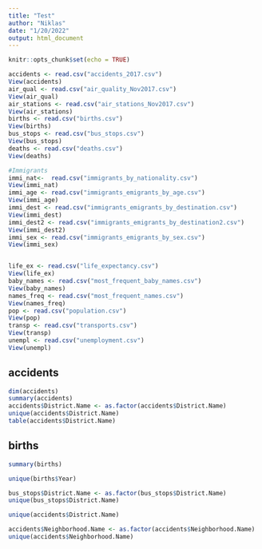 ```yaml
---
title: "Test"
author: "Niklas"
date: "1/20/2022"
output: html_document
---
```


```r
knitr::opts_chunk$set(echo = TRUE)
```

```r

accidents <- read.csv("accidents_2017.csv")
View(accidents)
air_qual <- read.csv("air_quality_Nov2017.csv")
View(air_qual)
air_stations <- read.csv("air_stations_Nov2017.csv")
View(air_stations)
births <- read.csv("births.csv")
View(births)
bus_stops <- read.csv("bus_stops.csv")
View(bus_stops)
deaths <- read.csv("deaths.csv")
View(deaths)

#Immigrants
immi_nat<-  read.csv("immigrants_by_nationality.csv")
View(immi_nat)
immi_age <- read.csv("immigrants_emigrants_by_age.csv")
View(immi_age)
immi_dest <- read.csv("immigrants_emigrants_by_destination.csv")
View(immi_dest)
immi_dest2 <- read.csv("immigrants_emigrants_by_destination2.csv")
View(immi_dest2)
immi_sex <- read.csv("immigrants_emigrants_by_sex.csv")
View(immi_sex)


life_ex <- read.csv("life_expectancy.csv")
View(life_ex)
baby_names <- read.csv("most_frequent_baby_names.csv")
View(baby_names)
names_freq <- read.csv("most_frequent_names.csv")
View(names_freq)
pop <- read.csv("population.csv")
View(pop)
transp <- read.csv("transports.csv")
View(transp)
unempl <- read.csv("unemployment.csv")
View(unempl)
```

## accidents
```r
dim(accidents)
summary(accidents)
accidents$District.Name <- as.factor(accidents$District.Name)
unique(accidents$District.Name)
table(accidents$District.Name)
```

## births
```r
summary(births)
```
```r
unique(births$Year)
```

```r
bus_stops$District.Name <- as.factor(bus_stops$District.Name)
unique(bus_stops$District.Name)
```

```r
unique(accidents$District.Name)
```

```r
accidents$Neighborhood.Name <- as.factor(accidents$Neighborhood.Name)
unique(accidents$Neighborhood.Name)
```


